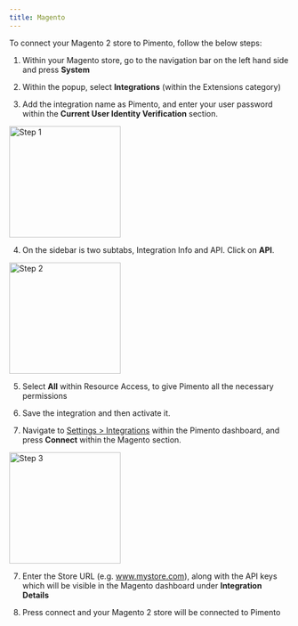 ```yaml
---
title: Magento
---
```


To connect your Magento 2 store to Pimento, follow the below steps:

1. Within your Magento store, go to the navigation bar on the left hand side and press **System**

2. Within the popup, select **Integrations** (within the Extensions category)

3. Add the integration name as Pimento, and enter your user password within the **Current User Identity Verification** section.

<img height="200" src="/images/magento-1.png" alt="Step 1" />

4. On the sidebar is two subtabs, Integration Info and API. Click on **API**.

<img height="200" src="/images/magento-2.png" alt="Step 2" />

5. Select **All** within Resource Access, to give Pimento all the necessary permissions

6. Save the integration and then activate it.

7. Navigate to [Settings > Integrations](https://web.tryhutch.co.uk/clients/settings/integrations) within the Pimento dashboard, and press **Connect** within the Magento section.

<img height="200" src="/images/magento-3.png" alt="Step 3" />

7. Enter the Store URL (e.g. www.mystore.com), along with the API keys which will be visible in the Magento dashboard under **Integration Details**

8. Press connect and your Magento 2 store will be connected to Pimento
